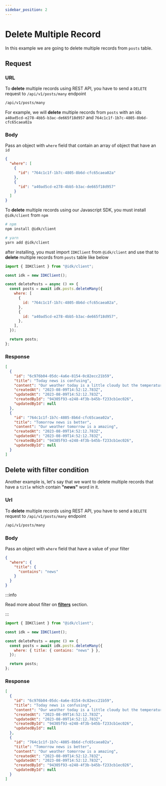 ```yaml
---
sidebar_position: 2
---
```


# Delete Multiple Record


In this example we are going to delete multiple records from `posts` table.

## Request

<Tabs>
  <TabItem value="rest_api" label="REST API" default>

### URL

To <b>delete</b> multiple records using REST API, you have to send a <code>DELETE</code> request to <code>/api/v1/posts/many</code> endpoint

```md title="[DELETE]"
/api/v1/posts/many
```

For example, we will <b>delete</b> multiple records from <code>posts</code> with an ids <code>a40ad5cd-e278-4bb5-b3ac-de665f18d957</code> and <code>764c1c1f-1b7c-4805-8b6d-cfc65caea02a</code>

### Body

Pass an object with `where` field that contain an array of object that have an `id`

```json
{
  "where": [
    {
      "id": "764c1c1f-1b7c-4805-8b6d-cfc65caea02a"
    },
    {
      "id": "a40ad5cd-e278-4bb5-b3ac-de665f18d957"
    }
  ]
}
```

  </TabItem>
  <TabItem value="js_sdk" label="Javascript SDK">
  To <b>delete</b> multiple records using our Javascript SDK, you must install <code>@idk/client</code> from <code>npm</code>

```bash
# npm
npm install @idk/client

# yarn
yarn add @idk/client
```

after installing, you must import <code>IDKClient</code> from <code>@idk/client</code> and use that to **delete** multiple records from <code>posts</code> table like below

```javascript
import { IDKClient } from "@idk/client";

const idk = new IDKClient();

const deletePosts = async () => {
  const posts = await idk.posts.deleteMany({
    where: [
      {
        id: "764c1c1f-1b7c-4805-8b6d-cfc65caea02a",
      },
      {
        id: "a40ad5cd-e278-4bb5-b3ac-de665f18d957",
      },
    ],
  });

  return posts;
};
```

  </TabItem>
</Tabs>

### Response

<BrowserWindow url="/api/v1/posts/many">

```json
[
  {
    "id": "6c976b04-05dc-4a6e-8154-0c82ecc21b59",
    "title": "Today news is confusing",
    "content": "Our weather today is a little cloudy but the temperature is high",
    "createdAt": "2023-08-09T14:52:12.783Z",
    "updatedAt": "2023-08-09T14:52:12.783Z",
    "createdById": "94305f93-e248-4f3b-b45b-f233cb1ec026",
    "updatedById": null
  },
  {
    "id": "764c1c1f-1b7c-4805-8b6d-cfc65caea02a",
    "title": "Tomorrow news is better",
    "content": "Our weather tomorrow is a amazing",
    "createdAt": "2023-08-09T14:52:12.783Z",
    "updatedAt": "2023-08-09T14:52:12.783Z",
    "createdById": "94305f93-e248-4f3b-b45b-f233cb1ec026",
    "updatedById": null
  }
]
```

</BrowserWindow>

## Delete with filter condition

Another example is, let's say that we want to delete multiple records that have a `title` which contain **"news"** word in it.

<Tabs>
  <TabItem value="rest_api" label="REST API" default>

### Url

To <b>delete</b> multiple records using REST API, you have to send a <code>DELETE</code> request to <code>/api/v1/posts/many</code> endpoint

```md title="[DELETE]"
/api/v1/posts/many
```

### Body

Pass an object with `where` field that have a value of your filter

```json
{
  "where": {
    "title": {
      "contains": "news"
    }
  }
}
```

:::info

Read more about filter on **[filters](./)** section.

:::

  </TabItem>
  <TabItem value="js_sdk" label="Javascript SDK">

```javascript
import { IDKClient } from "@idk/client";

const idk = new IDKClient();

const deletePosts = async () => {
  const posts = await idk.posts.deleteMany({
    where: { title: { contains: "news" } },
  });

  return posts;
};
```

  </TabItem>
</Tabs>

### Response

<BrowserWindow url="/api/v1/posts/many">

```json
[
  {
    "id": "6c976b04-05dc-4a6e-8154-0c82ecc21b59",
    "title": "Today news is confusing",
    "content": "Our weather today is a little cloudy but the temperature is high",
    "createdAt": "2023-08-09T14:52:12.783Z",
    "updatedAt": "2023-08-09T14:52:12.783Z",
    "createdById": "94305f93-e248-4f3b-b45b-f233cb1ec026",
    "updatedById": null
  },
  {
    "id": "764c1c1f-1b7c-4805-8b6d-cfc65caea02a",
    "title": "Tomorrow news is better",
    "content": "Our weather tomorrow is a amazing",
    "createdAt": "2023-08-09T14:52:12.783Z",
    "updatedAt": "2023-08-09T14:52:12.783Z",
    "createdById": "94305f93-e248-4f3b-b45b-f233cb1ec026",
    "updatedById": null
  }
]
```

</BrowserWindow>
